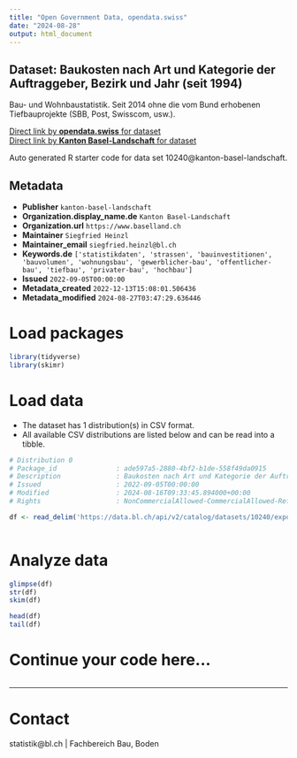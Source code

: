 ```yaml
---
title: "Open Government Data, opendata.swiss"
date: "2024-08-28"
output: html_document
---
```


## Dataset: Baukosten nach Art und Kategorie der Auftraggeber, Bezirk und Jahr (seit 1994)

Bau- und Wohnbaustatistik. Seit 2014 ohne die vom Bund erhobenen Tiefbauprojekte (SBB, Post, Swisscom, usw.).

[Direct link by **opendata.swiss** for dataset](https://opendata.swiss/de/dataset/baukosten-nach-art-und-kategorie-der-auftraggeber-bezirk-und-jahr-ab-1994)<br>
[Direct link by **Kanton Basel-Landschaft** for dataset](https://data.bl.ch/explore/dataset/10240/)

Auto generated R starter code for data set 10240@kanton-basel-landschaft.

## Metadata

- **Publisher** `kanton-basel-landschaft`
- **Organization.display_name.de** `Kanton Basel-Landschaft`
- **Organization.url** `https://www.baselland.ch`
- **Maintainer** `Siegfried Heinzl`
- **Maintainer_email** `siegfried.heinzl@bl.ch`
- **Keywords.de** `['statistikdaten', 'strassen', 'bauinvestitionen', 'bauvolumen', 'wohnungsbau', 'gewerblicher-bau', 'offentlicher-bau', 'tiefbau', 'privater-bau', 'hochbau']`
- **Issued** `2022-09-05T00:00:00`
- **Metadata_created** `2022-12-13T15:08:01.506436`
- **Metadata_modified** `2024-08-27T03:47:29.636446`


# Load packages

```r

library(tidyverse)
library(skimr)

```

# Load data

-   The dataset has 1 distribution(s) in CSV format.
-   All available CSV distributions are listed below and can be read into a tibble.

```r

# Distribution 0
# Package_id               : ade597a5-2880-4bf2-b1de-558f49da0915
# Description              : Baukosten nach Art und Kategorie der Auftraggeber, Bezirk und Jahr (seit 1994) (csv)
# Issued                   : 2022-09-05T00:00:00
# Modified                 : 2024-08-16T09:33:45.894000+00:00
# Rights                   : NonCommercialAllowed-CommercialAllowed-ReferenceRequired

df <- read_delim('https://data.bl.ch/api/v2/catalog/datasets/10240/exports/csv?use_labels=true')



```

# Analyze data

```r

glimpse(df)
str(df)
skim(df)

head(df)
tail(df)

```

# Continue your code here...

```r

```

------------------------------------------------------------------------

# Contact

statistik@bl.ch | Fachbereich Bau, Boden
